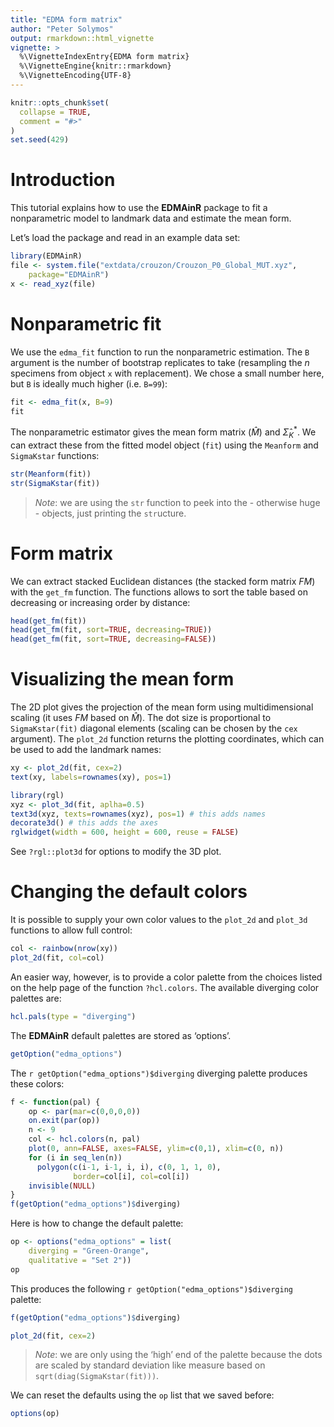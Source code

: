 ```yaml
---
title: "EDMA form matrix"
author: "Peter Solymos"
output: rmarkdown::html_vignette
vignette: >
  %\VignetteIndexEntry{EDMA form matrix}
  %\VignetteEngine{knitr::rmarkdown}
  %\VignetteEncoding{UTF-8}
---
```


```r
knitr::opts_chunk$set(
  collapse = TRUE,
  comment = "#>"
)
set.seed(429)
```

# Introduction

This tutorial explains how to use the **EDMAinR** package
to fit a nonparametric model to landmark data and estimate
the mean form.

Let's load the package and read in an example data set:

```r
library(EDMAinR)
file <- system.file("extdata/crouzon/Crouzon_P0_Global_MUT.xyz", 
    package="EDMAinR")
x <- read_xyz(file)
```

# Nonparametric fit

We use the `edma_fit` function to run the nonparametric estimation.
The `B` argument is the number of bootstrap replicates to take
(resampling the $n$ specimens from object `x` with replacement).
We chose a small number here, but `B` is ideally much higher
(i.e. `B=99`):

```r
fit <- edma_fit(x, B=9)
fit
```

The nonparametric estimator gives the mean form matrix ($\hat{M}$)
and $\hat{\Sigma}_{K}^\ast$. We can extract these from the fitted
model object (`fit`) using the `Meanform` and `SigmaKstar` functions:

```r
str(Meanform(fit))
str(SigmaKstar(fit))
```

> *Note*: we are using the `str` function to peek into the - otherwise
> huge - objects, just printing the `str`ucture.

# Form matrix

We can extract stacked Euclidean distances (the stacked form matrix $FM$)
with the `get_fm` function. The functions allows to sort
the table based on decreasing or increasing order by distance:

```r
head(get_fm(fit))
head(get_fm(fit, sort=TRUE, decreasing=TRUE))
head(get_fm(fit, sort=TRUE, decreasing=FALSE))
```

# Visualizing the mean form

The 2D plot gives the projection of the mean form
using multidimensional scaling (it uses $FM$ based on $\hat{M}$).
The dot size is proportional to `SigmaKstar(fit)` diagonal elements
(scaling can be chosen by the `cex` argument).
The `plot_2d` function returns the plotting coordinates,
which can be used to add the landmark names:

```r
xy <- plot_2d(fit, cex=2)
text(xy, labels=rownames(xy), pos=1)
```

```r
library(rgl)
xyz <- plot_3d(fit, aplha=0.5)
text3d(xyz, texts=rownames(xyz), pos=1) # this adds names
decorate3d() # this adds the axes
rglwidget(width = 600, height = 600, reuse = FALSE)
```

See `?rgl::plot3d` for options to modify the 3D plot.

# Changing the default colors

It is possible to supply your own color values to the
`plot_2d` and `plot_3d` functions to allow full control:

```r
col <- rainbow(nrow(xy))
plot_2d(fit, col=col)
```

An easier way, however, is to provide a color palette
from the choices listed on the help page of the function
`?hcl.colors`. The available diverging color palettes are:


```r
hcl.pals(type = "diverging")
```

The **EDMAinR** default palettes are stored as 'options'.

```r
getOption("edma_options")
```

The `r getOption("edma_options")$diverging` diverging palette
produces these colors:

```r
f <- function(pal) {
    op <- par(mar=c(0,0,0,0))
    on.exit(par(op))
    n <- 9
    col <- hcl.colors(n, pal)
    plot(0, ann=FALSE, axes=FALSE, ylim=c(0,1), xlim=c(0, n))
    for (i in seq_len(n))
      polygon(c(i-1, i-1, i, i), c(0, 1, 1, 0),
              border=col[i], col=col[i])
    invisible(NULL)
}
f(getOption("edma_options")$diverging)
```

Here is how to change the default palette:

```r
op <- options("edma_options" = list(
    diverging = "Green-Orange",
    qualitative = "Set 2"))
op
```

This produces the following `r getOption("edma_options")$diverging` palette:

```r
f(getOption("edma_options")$diverging)
```

```r
plot_2d(fit, cex=2)
```

> *Note*: we are only using the 'high' end of the palette
> because the dots are scaled by standard deviation like measure
> based on `sqrt(diag(SigmaKstar(fit)))`.

We can reset the defaults using the `op` list that we saved before:

```r
options(op)
```

